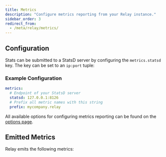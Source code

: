 ```yaml
---
title: Metrics
description: "Configure metrics reporting from your Relay instance."
sidebar_order: 3
redirect_from:
  - /meta/relay/metrics/
---
```

## Configuration

Stats can be submitted to a StatsD server by configuring the `metrics.statsd` key. The key
can be set to an `ip:port` tuple:

### Example Configuration

```yaml
metrics:
  # Endpoint of your StatsD server
  statsd: 127.0.0.1:8126
  # Prefix all metric names with this string
  prefix: mycompany.relay
```

All available options for configuring metrics reporting can be found on the [options page](/product/relay/options/#statsd-metrics).

## Emitted Metrics

Relay emits the following metrics:

<RelayMetrics />

